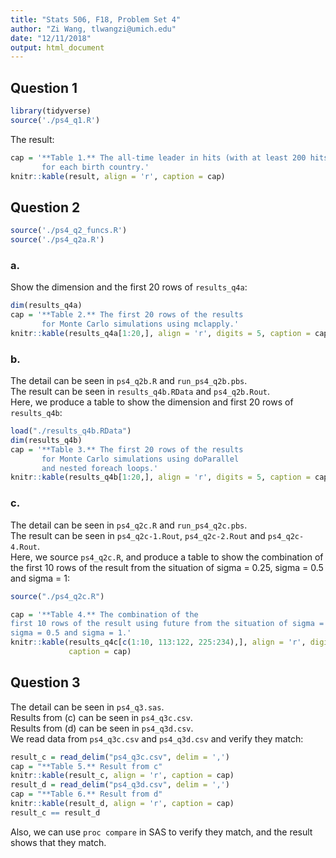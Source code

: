 ```yaml
---
title: "Stats 506, F18, Problem Set 4"
author: "Zi Wang, tlwangzi@umich.edu"
date: "12/11/2018"
output: html_document
---
```

## Question 1

```r
library(tidyverse)
source('./ps4_q1.R')
```

The result:

```r
cap = '**Table 1.** The all-time leader in hits (with at least 200 hits)
       for each birth country.'
knitr::kable(result, align = 'r', caption = cap)
```

\pagebreak

## Question 2 

```r
source('./ps4_q2_funcs.R')
source('./ps4_q2a.R')
```

### a.

Show the dimension and the first 20 rows of `results_q4a`:  

```r
dim(results_q4a)
cap = '**Table 2.** The first 20 rows of the results 
       for Monte Carlo simulations using mclapply.'
knitr::kable(results_q4a[1:20,], align = 'r', digits = 5, caption = cap)
```

### b.
The detail can be seen in `ps4_q2b.R` and `run_ps4_q2b.pbs`.  
The result can be seen in `results_q4b.RData` and `ps4_q2b.Rout`.  
Here, we produce a table to show the dimension and 
first 20 rows of `results_q4b`:  
```r
load("./results_q4b.RData")
dim(results_q4b)
cap = '**Table 3.** The first 20 rows of the results 
       for Monte Carlo simulations using doParallel
       and nested foreach loops.'
knitr::kable(results_q4b[1:20,], align = 'r', digits = 5, caption = cap)
```

### c.
The detail can be seen in `ps4_q2c.R` and `run_ps4_q2c.pbs`.    
The result can be seen in `ps4_q2c-1.Rout`,
  `ps4_q2c-2.Rout` and `ps4_q2c-4.Rout`.   
Here, we source `ps4_q2c.R`, and produce a table to show the combination of 
the first 10 rows of the result from the situation of sigma = 0.25,
sigma = 0.5 and sigma = 1:  
```r
source("./ps4_q2c.R")
```

```r
cap = '**Table 4.** The combination of the 
first 10 rows of the result using future from the situation of sigma = 0.25,
sigma = 0.5 and sigma = 1.'
knitr::kable(results_q4c[c(1:10, 113:122, 225:234),], align = 'r', digits = 5, 
             caption = cap)
```

## Question 3
The detail can be seen in `ps4_q3.sas`.  
Results from (c) can be seen in `ps4_q3c.csv`.  
Results from (d) can be seen in `ps4_q3d.csv`.  
We read data from `ps4_q3c.csv` and `ps4_q3d.csv` and verify they match:
```r
result_c = read_delim("ps4_q3c.csv", delim = ',')
cap = "**Table 5.** Result from c"
knitr::kable(result_c, align = 'r', caption = cap)
result_d = read_delim("ps4_q3d.csv", delim = ',')
cap = "**Table 6.** Result from d"
knitr::kable(result_d, align = 'r', caption = cap)
result_c == result_d
```
Also, we can use `proc compare` in SAS to verify they match, 
and the result shows that they match.

